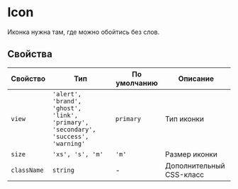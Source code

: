 
# Icon

Иконка нужна там, где можно обойтись без слов.

## Свойства

<!-- props:start -->

| Свойство         | Тип                                     | По умолчанию  | Описание                                     |
| ---------------- | --------------------------------------- | ------------- | -------------------------------------------- |
| `view` | `'alert', 'brand', 'ghost', 'link', 'primary', 'secondary', 'success', 'warning'`| `primary`| Тип иконки |
| `size` | `'xs', 's', 'm'` | `'m'` | Размер иконки  |
| `className `      | `string`  | -  | Дополнительный CSS-класс  |

<!-- props:end -->
